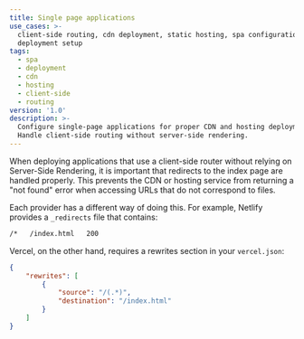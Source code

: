 ```yaml
---
title: Single page applications
use_cases: >-
  client-side routing, cdn deployment, static hosting, spa configuration,
  deployment setup
tags:
  - spa
  - deployment
  - cdn
  - hosting
  - client-side
  - routing
version: '1.0'
description: >-
  Configure single-page applications for proper CDN and hosting deployment.
  Handle client-side routing without server-side rendering.
---
```


When deploying applications that use a client-side router without relying on Server-Side Rendering, it is important that redirects to the index page are handled properly. 
This prevents the CDN or hosting service from returning a "not found" error when accessing URLs that do not correspond to files.

Each provider has a different way of doing this.
For example, Netlify provides a `_redirects` file that contains:

```sh frame="none"
/*   /index.html   200
```

Vercel, on the other hand, requires a rewrites section in your `vercel.json`:

```json
{
	"rewrites": [
		{
			"source": "/(.*)",
			"destination": "/index.html"
		}
	]
}
```
